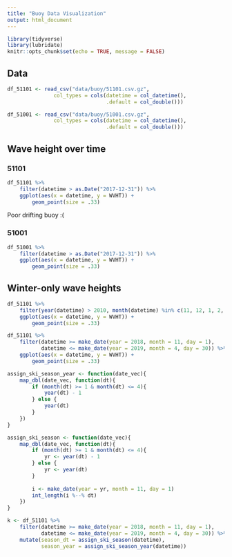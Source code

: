 ```yaml
---
title: "Buoy Data Visualization"
output: html_document
---
```


```r
library(tidyverse)
library(lubridate)
knitr::opts_chunk$set(echo = TRUE, message = FALSE)
```

## Data

```r
df_51101 <- read_csv("data/buoy/51101.csv.gz",
               col_types = cols(datetime = col_datetime(),
                                .default = col_double()))

df_51001 <- read_csv("data/buoy/51001.csv.gz",
               col_types = cols(datetime = col_datetime(),
                                .default = col_double()))
```

## Wave height over time

### 51101
```r
df_51101 %>%
    filter(datetime > as.Date("2017-12-31")) %>%
    ggplot(aes(x = datetime, y = WVHT)) +
        geom_point(size = .33)
```
Poor drifting buoy :(

### 51001
```r
df_51001 %>%
    filter(datetime > as.Date("2017-12-31")) %>%
    ggplot(aes(x = datetime, y = WVHT)) +
        geom_point(size = .33)
```


## Winter-only wave heights
```r
df_51101 %>%
    filter(year(datetime) > 2010, month(datetime) %in% c(11, 12, 1, 2, 3, 4)) %>%
    ggplot(aes(x = datetime, y = WVHT)) +
        geom_point(size = .33)
```
```r
df_51101 %>%
    filter(datetime >= make_date(year = 2018, month = 11, day = 1),
           datetime <= make_date(year = 2019, month = 4, day = 30)) %>%
    ggplot(aes(x = datetime, y = WVHT)) +
        geom_point(size = .33)
```

```r
assign_ski_season_year <- function(date_vec){
    map_dbl(date_vec, function(dt){
        if (month(dt) >= 1 & month(dt) <= 4){
            year(dt) - 1
        } else {
            year(dt)
        }
    })
}

assign_ski_season <- function(date_vec){
    map_dbl(date_vec, function(dt){
        if (month(dt) >= 1 & month(dt) <= 4){
            yr <- year(dt) - 1
        } else {
            yr <- year(dt)
        }
        
        i <- make_date(year = yr, month = 11, day = 1)
        int_length(i %--% dt)
    })
}

k <- df_51101 %>%
    filter(datetime >= make_date(year = 2018, month = 11, day = 1),
           datetime <= make_date(year = 2019, month = 4, day = 30)) %>%
    mutate(season_dt = assign_ski_season(datetime),
           season_year = assign_ski_season_year(datetime))

```
